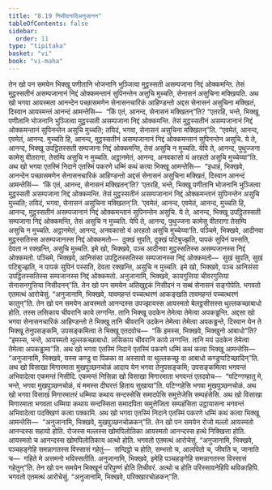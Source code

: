 ```yaml
---
title: "8.19 निसीदनादिअनुजानन"
tableOfContents: false
sidebar:
  order: 11
type: "tipitaka"
basket: "vi"
book: "vi-maha"
---
```



<DynamicBreadcrumb />

<Division number="353" book="vi-maha">

<Paragraph number="1669" book="vi-maha">
तेन खो पन समयेन भिक्खू पणीतानि भोजनानि भुञ्जित्वा मुट्ठस्सती असम्पजाना निद्दं ओक्कमन्ति. तेसं मुट्ठस्सतीनं असम्पजानानं निद्दं ओक्कमन्तानं सुपिनन्तेन असुचि मुच्चति, सेनासनं असुचिना मक्खियति. अथ खो भगवा आयस्मता आनन्देन पच्छासमणेन सेनासनचारिकं आहिण्डन्तो अद्दस सेनासनं असुचिना मक्खितं, दिस्वान आयस्मन्तं आनन्दं आमन्तेसि—  “किं एतं, आनन्द, सेनासनं मक्खितन्”ति? “एतरहि, भन्ते, भिक्खू पणीतानि भोजनानि भुञ्जित्वा मुट्ठस्सती असम्पजाना निद्दं ओक्कमन्ति. तेसं मुट्ठस्सतीनं असम्पजानानं निद्दं ओक्कमन्तानं सुपिनन्तेन असुचि मुच्चति; तयिदं, भगवा, सेनासनं असुचिना मक्खितन्”ति. “एवमेतं, आनन्द, एवमेतं, आनन्द. मुच्चति हि, आनन्द, मुट्ठस्सतीनं असम्पजानानं निद्दं ओक्कमन्तानं सुपिनन्तेन असुचि. ये ते, आनन्द, भिक्खू उपट्ठितस्सती सम्पजाना निद्दं ओक्कमन्ति, तेसं असुचि न मुच्चति. येपि ते, आनन्द, पुथुज्जना कामेसु वीतरागा, तेसम्पि असुचि न मुच्चति. अट्ठानमेतं, आनन्द, अनवकासो यं अरहतो असुचि मुच्चेय्या”ति.
</Paragraph>

<Paragraph number="1670" book="vi-maha">
अथ खो भगवा एतस्मिं निदाने एतस्मिं पकरणे धम्मिं कथं कत्वा भिक्खू आमन्तेसि—  “इधाहं, भिक्खवे, आनन्देन पच्छासमणेन सेनासनचारिकं आहिण्डन्तो अद्दसं सेनासनं असुचिना मक्खितं, दिस्वान आनन्दं आमन्तेसिं—  ‘किं एतं, आनन्द, सेनासनं मक्खितन्’ति? ‘एतरहि, भन्ते, भिक्खू पणीतानि भोजनानि भुञ्जित्वा मुट्ठस्सती असम्पजाना निद्दं ओक्कमन्ति. तेसं मुट्ठस्सतीनं असम्पजानानं निद्दं ओक्कमन्तानं सुपिनन्तेन असुचि मुच्चति; तयिदं, भगवा, सेनासनं असुचिना मक्खितन्’ति. ‘एवमेतं, आनन्द, एवमेतं, आनन्द, मुच्चति हि, आनन्द, मुट्ठस्सतीनं असम्पजानानं निद्दं ओक्कमन्तानं सुपिनन्तेन असुचि. ये ते, आनन्द, भिक्खू उपट्ठितस्सती सम्पजाना निद्दं ओक्कमन्ति, तेसं असुचि न मुच्चति. येपि ते, आनन्द, पुथुज्जना कामेसु वीतरागा तेसम्पि असुचि न मुच्चति. अट्ठानमेतं, आनन्द, अनवकासो यं अरहतो असुचि मुच्चेय्या’ति.
</Paragraph>

<Paragraph number="1671" book="vi-maha">
पञ्चिमे, भिक्खवे, आदीनवा मुट्ठस्सतिस्स असम्पजानस्स निद्दं ओक्कमतो—  दुक्खं सुपति, दुक्खं पटिबुज्झति, पापकं सुपिनं पस्सति, देवता न रक्खन्ति, असुचि मुच्चति. इमे खो, भिक्खवे, पञ्च आदीनवा मुट्ठस्सतिस्स असम्पजानस्स निद्दं ओक्कमतो.
</Paragraph>

<Paragraph number="1672" book="vi-maha">
पञ्चिमे, भिक्खवे, आनिसंसा उपट्ठितस्सतिस्स सम्पजानस्स निद्दं ओक्कमतो—  सुखं सुपति, सुखं पटिबुज्झति, न पापकं सुपिनं पस्सति, देवता रक्खन्ति, असुचि न मुच्चति. इमे खो, भिक्खवे, पञ्च आनिसंसा उपट्ठितस्सतिस्स सम्पजानस्स निद्दं ओक्कमतो.
</Paragraph>

<Paragraph number="1673" book="vi-maha">
अनुजानामि, भिक्खवे, कायगुत्तिया चीवरगुत्तिया सेनासनगुत्तिया निसीदनन्”ति.
</Paragraph>

<Paragraph number="1674" book="vi-maha">
तेन खो पन समयेन अतिखुद्दकं निसीदनं न सब्बं सेनासनं सङ्गोपेति. भगवतो एतमत्थं आरोचेसुं. “अनुजानामि, भिक्खवे, यावमहन्तं पच्चत्थरणं आकङ्खति तावमहन्तं पच्चत्थरणं कातुन्”ति.
</Paragraph>

</Division>
<Division number="354" book="vi-maha">

<Paragraph number="1675" book="vi-maha">
तेन खो पन समयेन आयस्मतो आनन्दस्स उपज्झायस्स आयस्मतो बेलट्ठसीसस्स थुल्लकच्छाबाधो होति. तस्स लसिकाय चीवरानि काये लग्गन्ति. तानि भिक्खू उदकेन तेमेत्वा तेमेत्वा अपकड्ढन्ति. अद्दसा खो भगवा सेनासनचारिकं आहिण्डन्तो ते भिक्खू तानि चीवरानि उदकेन तेमेत्वा तेमेत्वा अपकड्ढन्ते, दिस्वान येन ते भिक्खू तेनुपसङ्कमि, उपसङ्कमित्वा ते भिक्खू एतदवोच—  “किं इमस्स, भिक्खवे, भिक्खुनो आबाधो”ति? “इमस्स, भन्ते, आयस्मतो थुल्लकच्छाबाधो. लसिकाय चीवरानि काये लग्गन्ति. तानि मयं उदकेन तेमेत्वा तेमेत्वा अपकड्ढामा”ति. अथ खो भगवा एतस्मिं निदाने एतस्मिं पकरणे धम्मिं कथं कत्वा भिक्खू आमन्तेसि—  “अनुजानामि, भिक्खवे, यस्स कण्डु वा पिळका वा अस्सावो वा थुल्लकच्छु वा आबाधो कण्डुप्पटिच्छादिन्”ति.
</Paragraph>

</Division>
<Division number="355" book="vi-maha">

<Paragraph number="1676" book="vi-maha">
अथ खो विसाखा मिगारमाता मुखपुञ्छनचोळं आदाय येन भगवा तेनुपसङ्कमि; उपसङ्कमित्वा भगवन्तं अभिवादेत्वा एकमन्तं निसीदि. एकमन्तं निसिन्ना खो विसाखा मिगारमाता भगवन्तं एतदवोच—  “पटिग्गण्हातु मे, भन्ते, भगवा मुखपुञ्छनचोळं, यं ममस्स दीघरत्तं हिताय सुखाया”ति. पटिग्गहेसि भगवा मुखपुञ्छनचोळं. अथ खो भगवा विसाखं मिगारमातरं धम्मिया कथाय सन्दस्सेसि समादपेसि समुत्तेजेसि सम्पहंसेसि. अथ खो विसाखा मिगारमाता भगवता धम्मिया कथाय सन्दस्सिता समादपिता समुत्तेजिता सम्पहंसिता उट्ठायासना भगवन्तं अभिवादेत्वा पदक्खिणं कत्वा पक्कामि. अथ खो भगवा एतस्मिं निदाने एतस्मिं पकरणे धम्मिं कथं कत्वा भिक्खू आमन्तेसि—  “अनुजानामि, भिक्खवे, मुखपुञ्छनचोळकन्”ति.
</Paragraph>

</Division>
<Division number="356" book="vi-maha">

<Paragraph number="1677" book="vi-maha">
तेन खो पन समयेन रोजो मल्लो आयस्मतो आनन्दस्स सहायो होति. रोजस्स मल्लस्स खोमपिलोतिका आयस्मतो आनन्दस्स हत्थे निक्खित्ता होति. आयस्मतो च आनन्दस्स खोमपिलोतिकाय अत्थो होति. भगवतो एतमत्थं आरोचेसुं. “अनुजानामि, भिक्खवे, पञ्चहङ्गेहि समन्नागतस्स विस्सासं गहेतुं—  सन्दिट्ठो च होति, सम्भत्तो च, आलपितो च, जीवति च, जानाति च—  गहिते मे अत्तमनो भविस्सतीति. अनुजानामि, भिक्खवे, इमेहि पञ्चहङ्गेहि समन्नागतस्स विस्सासं गहेतुन्”ति.
</Paragraph>

</Division>
<Division number="357" book="vi-maha">

<Paragraph number="1678" book="vi-maha">
तेन खो पन समयेन भिक्खूनं परिपुण्णं होति तिचीवरं. अत्थो च होति परिस्सावनेहिपि थविकाहिपि. भगवतो एतमत्थं आरोचेसुं. “अनुजानामि, भिक्खवे, परिक्खारचोळकन्”ति.
</Paragraph>
</Division>